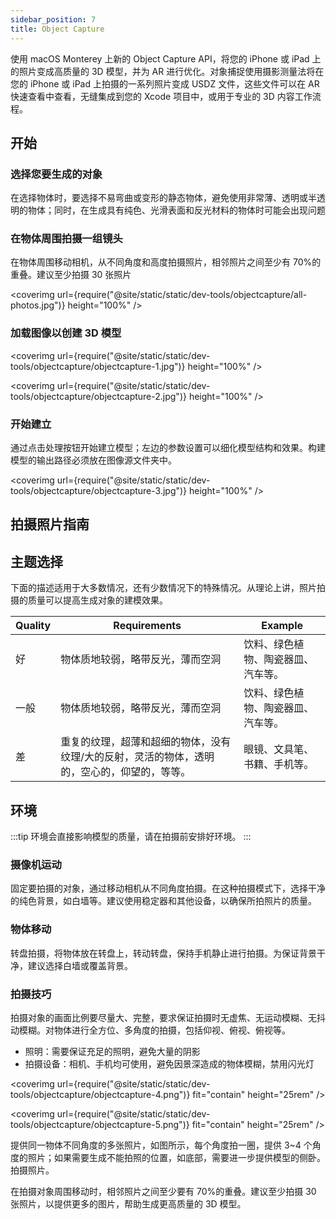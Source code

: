 ```yaml
---
sidebar_position: 7
title: Object Capture
---
```


使用 macOS Monterey 上新的 Object Capture API，将您的 iPhone 或 iPad 上的照片变成高质量的 3D 模型，并为 AR 进行优化。对象捕捉使用摄影测量法将在您的 iPhone 或 iPad 上拍摄的一系列照片变成 USDZ 文件，这些文件可以在 AR 快速查看中查看，无缝集成到您的 Xcode 项目中，或用于专业的 3D 内容工作流程。

## 开始

### 选择您要生成的对象

在选择物体时，要选择不易弯曲或变形的静态物体，避免使用非常薄、透明或半透明的物体；同时，在生成具有纯色、光滑表面和反光材料的物体时可能会出现问题

### 在物体周围拍摄一组镜头

在物体周围移动相机，从不同角度和高度拍摄照片，相邻照片之间至少有 70%的重叠。建议至少拍摄 30 张照片

<coverimg url={require("@site/static/static/dev-tools/objectcapture/all-photos.jpg")} height="100%" />

### 加载图像以创建 3D 模型

<coverimg
  url={require("@site/static/static/dev-tools/objectcapture/objectcapture-1.jpg")}
  height="100%"
/>

<coverimg
  url={require("@site/static/static/dev-tools/objectcapture/objectcapture-2.jpg")}
  height="100%"
/>

### 开始建立

通过点击处理按钮开始建立模型；左边的参数设置可以细化模型结构和效果。构建模型的输出路径必须放在图像源文件夹中。

<coverimg
  url={require("@site/static/static/dev-tools/objectcapture/objectcapture-3.jpg")}
  height="100%"
/>

## 拍摄照片指南

## 主题选择

下面的描述适用于大多数情况，还有少数情况下的特殊情况。从理论上讲，照片拍摄的质量可以提高生成对象的建模效果。

| Quality | Requirements                                                                                | Example                            |
| ------- | ------------------------------------------------------------------------------------------- | ---------------------------------- |
| 好      | 物体质地较弱，略带反光，薄而空洞                                                            | 饮料、绿色植物、陶瓷器皿、汽车等。 |
| 一般    | 物体质地较弱，略带反光，薄而空洞                                                            | 饮料、绿色植物、陶瓷器皿、汽车等。 |
| 差      | 重复的纹理，超薄和超细的物体，没有纹理/大的反射，灵活的物体，透明的，空心的，仰望的，等等。 | 眼镜、文具笔、书籍、手机等。       |

## 环境

:::tip
环境会直接影响模型的质量，请在拍摄前安排好环境。
:::

### 摄像机运动

固定要拍摄的对象，通过移动相机从不同角度拍摄。在这种拍摄模式下，选择干净的纯色背景，如白墙等。建议使用稳定器和其他设备，以确保所拍照片的质量。

### 物体移动

转盘拍摄，将物体放在转盘上，转动转盘，保持手机静止进行拍摄。为保证背景干净，建议选择白墙或覆盖背景。

### 拍摄技巧

拍摄对象的画面比例要尽量大、完整，要求保证拍摄时无虚焦、无运动模糊、无抖动模糊。对物体进行全方位、多角度的拍摄，包括仰视、俯视、俯视等。

- 照明：需要保证充足的照明，避免大量的阴影
- 拍摄设备：相机、手机均可使用，避免因景深造成的物体模糊，禁用闪光灯

<coverimg
  url={require("@site/static/static/dev-tools/objectcapture/objectcapture-4.png")}
  fit="contain"
  height="25rem"
/>

<coverimg
  url={require("@site/static/static/dev-tools/objectcapture/objectcapture-5.png")}
  fit="contain"
  height="25rem"
/>

提供同一物体不同角度的多张照片，如图所示，每个角度拍一圈，提供 3~4 个角度的照片；如果需要生成不能拍照的位置，如底部，需要进一步提供模型的侧卧。拍摄照片。

在拍摄对象周围移动时，相邻照片之间至少要有 70%的重叠。建议至少拍摄 30 张照片，以提供更多的图片，帮助生成更高质量的 3D 模型。
